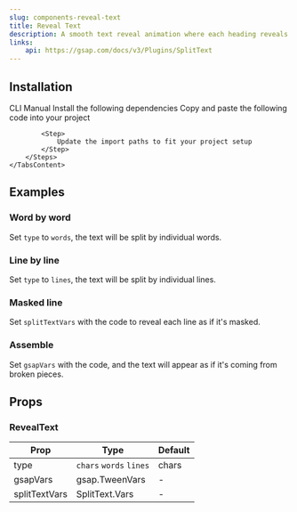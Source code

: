 ```yaml
---
slug: components-reveal-text
title: Reveal Text
description: A smooth text reveal animation where each heading reveals related content on interaction.
links:
    api: https://gsap.com/docs/v3/Plugins/SplitText
---
```


<DemoCodePreview
    path="demo/components/reveal-text/default.tsx"
    v0Link="/gsap/reveal-text"
/>

## Installation

<Tabs defaultValue="cli" className="mt-3">
    <TabsList>
        <TabsTrigger value="cli">CLI</TabsTrigger>
        <TabsTrigger value="manual">Manual</TabsTrigger>
    </TabsList>
    <TabsContent value="cli" className="mt-4">
        <InstallationCommand command={`npx shadcn@latest add @paceui-ui/reveal-text`}/>
    </TabsContent>
    <TabsContent value="manual" className="mt-4">
        <Steps>
            <Step>
                Install the following dependencies
            </Step>
            <InstallationCommand command="npm install gsap @gsap/react"/>
            <Step>
                Copy and paste the following code into your project
            </Step>
            <CodePreview path='components/gsap/reveal-text.tsx' collapsible></CodePreview>

            <Step>
                Update the import paths to fit your project setup
            </Step>
        </Steps>
    </TabsContent>
</Tabs>


## Examples

### Word by word

Set `type` to `words`, the text will be split by individual words.

<DemoCodePreview
    path="demo/components/reveal-text/words.tsx"
    v0Link="/gsap/reveal-text"
/>

### Line by line

Set `type` to `lines`, the text will be split by individual lines.

<DemoCodePreview
    path="demo/components/reveal-text/lines.tsx"
    v0Link="/gsap/reveal-text"
/>

### Masked line

Set `splitTextVars` with the code to reveal each line as if it's masked.

<DemoCodePreview
    path="demo/components/reveal-text/masked-lines.tsx"
    v0Link="/gsap/reveal-text"
/>

### Assemble

Set `gsapVars` with the code, and the text will appear as if it's coming from broken pieces.

<DemoCodePreview
    path="demo/components/reveal-text/assemble.tsx"
    v0Link="/gsap/reveal-text"
/>

## Props

### RevealText

| Prop          | Type                    | Default |
|---------------|-------------------------|---------|
| type          | `chars` `words` `lines` | chars   |
| gsapVars      | gsap.TweenVars          | -       |
| splitTextVars | SplitText.Vars          | -       |

